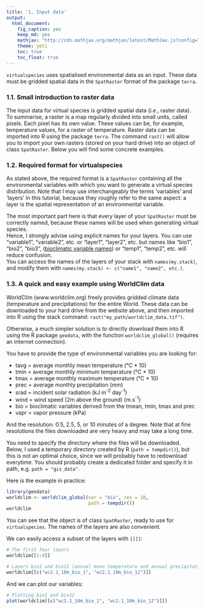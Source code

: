 ```yaml
---
title: '1. Input data'
output:
  html_document:
    fig_caption: yes
    keep_md: yes
    mathjax: "http://cdn.mathjax.org/mathjax/latest/MathJax.js?config=TeX-AMS-MML_HTMLorMML"
    theme: yeti
    toc: true
    toc_float: true
---
```

`virtualspecies` uses spatialised environmental data as an input. These data 
must be gridded spatial data in the `SpatRaster` format of the package `terra`.

### 1.1. Small introduction to raster data
The input data for virtual species is gridded spatial data (_i.e._, raster
data).  
To summarise, a raster is a map regularly divided into small units, called 
pixels. Each pixel has its own value. These values can be, for example, 
temperature values, for a raster of temperature.
Raster data can be imported into R using the package `terra`. The command 
`rast()` will allow you to import your own rasters (stored on your hard drive) 
into an object of class `SpatRaster`. Below you will find some concrete
examples.

### 1.2. Required format for virtualspecies
As stated above, the required format is a `SpatRaster` containing all the 
environmental variables with which you want to generate a virtual species
distribution. Note that I may use interchangeably the terms 'variables' and 
'layers' in 
this tutorial, because they roughly refer to the same aspect: a layer is the 
spatial representation of an environmental variable.

The most important part here is that every layer of your `SpatRaster` must be 
correctly named, because these names will be used when generating virtual
species.  
Hence, I strongly advise using explicit names for your layers. You can use 
"variable1", "variable2", etc. or "layer1", "layer2", etc. but names like 
"bio1", "bio2", "bio3", 
([bioclimatic variable names](http://worldclim.org/bioclim)) or "temp1", 
"temp2", etc. will reduce confusion.  
You can access the names of the layers of your stack with `names(my.stack)`,
and modify them with `names(my.stack) <- c("name1", "name2", etc.)`.


### 1.3. A quick and easy example using WorldClim data
WorldClim (www.worldclim.org) freely provides gridded climate data (temperature 
and precipitations) for the entire World. 
These data can be downloaded to your hard drive from the website above,
and then imported into R using the stack command:
`rast("my_path/worldclim_data.tif")`.  
  
Otherwise, a much simpler solution is to directly download them into R using the
R package `geodata`, with the function `worldclim_global()` (requires an
internet connection). 

You have to provide the type of environmental variables you are looking for:  

* tavg = average monthly mean temperature (&deg;C * 10)
* tmin = average monthly minimum temperature (&deg;C * 10)
* tmax = average monthly maximum temperature (&deg;C * 10)
* prec = average monthly precipitation (mm)
* srad = incident solar radiation (kJ m<sup>-2</sup> day<sup>-1</sup>)
* wind = wind speed (2m above the ground) (m.s<sup>-1</sup>)
* bio = bioclimatic variables derived from the tmean, tmin, tmax and prec
* vapr = vapor pressure (kPa)

And the resolution: 0.5, 2.5, 5, or 10 minutes of a degree. Note that at fine
resolutions the files downloaded are very heavy and may take a long time.

You need to specify the directory where the files will be downloaded. Below,
I used a temporary directory created by R (`path = tempdir()`), but this is not
an optimal choice, since we will probably have to redownload everytime. You 
should probably create a dedicated folder and specify it in path, e.g.
`path = "gis_data"`.

Here is the example in practice:

```r
library(geodata)
worldclim <- worldclim_global(var = "bio", res = 10,
                              path = tempdir())
worldclim
```

You can see that the object is of class `SpatRaster`, ready to use for
`virtualspecies`. The names of the layers are also convenient.

We can easily access a subset of the layers with `[[]]`:
```r
# The first four layers
worldclim[[1:4]]

# Layers bio1 and bio12 (annual mean temperature and annual precipitation)
worldclim[[c("wc2.1_10m_bio_1", "wc2.1_10m_bio_12")]]
```

And we can plot our variables:


```r
# Plotting bio1 and bio12
plot(worldclim[[c("wc2.1_10m_bio_1", "wc2.1_10m_bio_12")]])
```
